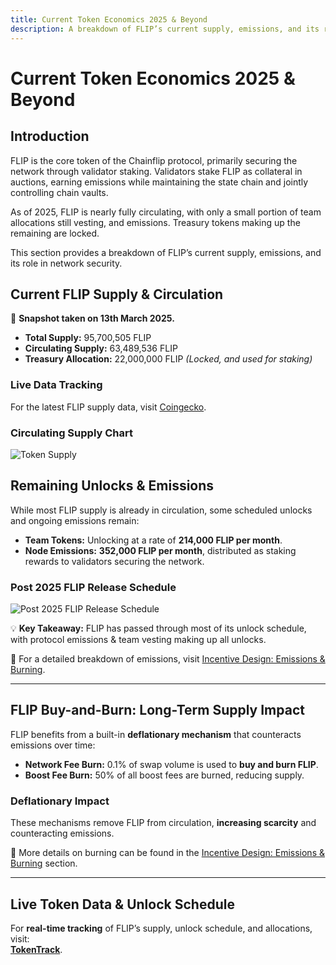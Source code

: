 ```yaml
---
title: Current Token Economics 2025 & Beyond
description: A breakdown of FLIP’s current supply, emissions, and its role in securing the Chainflip network.
---
```


# Current Token Economics 2025 & Beyond

## Introduction

FLIP is the core token of the Chainflip protocol, primarily securing the network through validator staking. Validators stake FLIP as collateral in auctions, earning emissions while maintaining the state chain and jointly controlling chain vaults.

As of 2025, FLIP is nearly fully circulating, with only a small portion of team allocations still vesting, and emissions. Treasury tokens making up the remaining are locked.

This section provides a breakdown of FLIP’s current supply, emissions, and its role in network security.


## Current FLIP Supply & Circulation

📌 **Snapshot taken on 13th March 2025.**

- **Total Supply:** 95,700,505 FLIP  
- **Circulating Supply:** 63,489,536 FLIP  
- **Treasury Allocation:** 22,000,000 FLIP _(Locked, and used for staking)_

### Live Data Tracking  
For the latest FLIP supply data, visit [Coingecko](https://www.coingecko.com/en/coins/chainflip).

### **Circulating Supply Chart**
![Token Supply](/concepts/supplypiechart.png)


## Remaining Unlocks & Emissions

While most FLIP supply is already in circulation, some scheduled unlocks and ongoing emissions remain:

- **Team Tokens:** Unlocking at a rate of **214,000 FLIP per month**.
- **Node Emissions:** **352,000 FLIP per month**, distributed as staking rewards to validators securing the network.

### **Post 2025 FLIP Release Schedule**
![Post 2025 FLIP Release Schedule](/concepts/FLIPreleaseschedule.png)

💡 **Key Takeaway:** FLIP has passed through most of its unlock schedule, with protocol emissions & team vesting making up all unlocks.

📌 For a detailed breakdown of emissions, visit [Incentive Design: Emissions & Burning](./incentive-design-emission-and-burning).

---

## FLIP Buy-and-Burn: Long-Term Supply Impact

FLIP benefits from a built-in **deflationary mechanism** that counteracts emissions over time:

- **Network Fee Burn:** 0.1% of swap volume is used to **buy and burn FLIP**.
- **Boost Fee Burn:** 50% of all boost fees are burned, reducing supply.

### Deflationary Impact
These mechanisms remove FLIP from circulation, **increasing scarcity** and counteracting emissions.

📌 More details on burning can be found in the [Incentive Design: Emissions & Burning](./incentive-design-emission-and-burning) section.

---

## Live Token Data & Unlock Schedule

For **real-time tracking** of FLIP’s supply, unlock schedule, and allocations, visit:  
**[TokenTrack](https://tokentrack.co/tokens/chainflip)**.